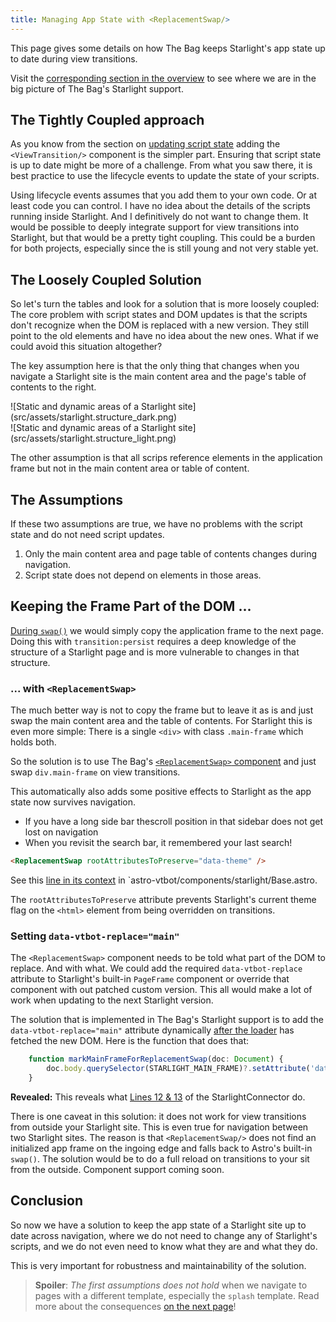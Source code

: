 ```yaml
---
title: Managing App State with <ReplacementSwap/>
---
```



This page gives some details on how The Bag keeps Starlight's app state up to date during view transitions.

Visit the [corresponding section in the overview](/jotter/starlight/inner-workings/#keep-app-state-up-to-date) to see where we are in  the big picture of The Bag's Starlight support.

## The Tightly Coupled approach

As you know from the section on [updating script state](/jotter/astro/scripts/) adding the `<ViewTransition/>` component is the simpler part. Ensuring that script state is  up to date might be more of a challenge. From what you saw there, it is best practice to use the lifecycle events to update the state of your scripts.


Using lifecycle events assumes that you add them to your own code. Or at least code you can control.  I have no idea about the details of the scripts running inside Starlight. And I definitively do not want to change them. It would be possible to deeply integrate support for view transitions into Starlight, but that would be a pretty tight coupling. This could be a burden for both projects, especially since the <BoT/> is still young and not very stable yet.

## The Loosely Coupled Solution
So let's turn the tables and look for a solution that is more loosely coupled:
The core problem with script states and DOM updates is that the scripts don't recognize when the DOM is replaced with a new  version. They still point to the old elements and have no idea about the new ones. What if we could avoid this situation altogether?

The key assumption here is that the only thing that changes when you navigate a Starlight site is the main content area and the page's table of contents to the right.


<div class="light:sl-hidden">
![Static and dynamic areas of a Starlight site](src/assets/starlight.structure_dark.png)
</div><div class="dark:sl-hidden">
![Static and dynamic areas of a Starlight site](src/assets/starlight.structure_light.png)
</div>

The other assumption is that all scrips reference elements in the application frame but not in the main content area or table of content.

## The Assumptions
If these two assumptions are true, we have no problems with the script state and do not need script updates.

1. Only the main content area and page table of contents changes during navigation.
2. Script state does not depend on elements in those areas.

## Keeping the Frame Part of the DOM ...

 [During `swap()`](/jotter/astro/loader-swap/#swap) we would simply copy the application frame to the next page. Doing this with `transition:persist` requires a deep knowledge of the structure of a Starlight page and is more vulnerable to changes in that structure.

### ... with `<ReplacementSwap>`
The much better way is not to copy the frame but to leave it as is and just swap the main content area and the table of contents. For Starlight this is even more simple: There is a single `<div>` with class `.main-frame` which holds both.

So the solution is to use The Bag's [`<ReplacementSwap>` component](/library/ReplacementSwap/) and just swap `div.main-frame` on view transitions.

This automatically also adds some positive effects to Starlight as the app state now survives navigation.
* If you have a long side bar thescroll position in that sidebar does not get lost on navigation
* When you revisit the search bar, it remembered your last search!

```html showLineNumbers=false
<ReplacementSwap rootAttributesToPreserve="data-theme" />
```
See this [line in its context](/jotter/starlight/inner-workings/integration/#structure-of-the-base-component) in `astro-vtbot/components/starlight/Base.astro.

The `rootAttributesToPreserve` attribute prevents Starlight's current theme flag on the `<html>` element from being overridden on transitions.

### Setting `data-vtbot-replace="main"`
The `<ReplacementSwap>` component needs to be told what part of the DOM to replace. And with what. We could add the required `data-vtbot-replace` attribute to Starlight's built-in `PageFrame` component or override that component with out patched custom version. This all would make a lot of work when updating to the next Starlight version.

The solution that is implemented in The Bag's Starlight support is to add the `data-vtbot-replace="main"` attribute dynamically [after the loader](/jotter/astro/loader-swap/#loader) has fetched the new DOM. Here is the function that does that:
```ts title="astro-vtbot/components/starlight/StarlightConnector.astro" showLineNumbers=false
	function markMainFrameForReplacementSwap(doc: Document) {
		doc.body.querySelector(STARLIGHT_MAIN_FRAME)?.setAttribute('data-vtbot-replace', 'main');
	}
```
**Revealed:** This reveals what [Lines 12 & 13](/jotter/starlight/inner-workings/integration/#connecting-to-starlight) of the StarlightConnector do.

There is one caveat in this solution: it does not work for view transitions from outside your Starlight site. This is even true for navigation between two Starlight sites.   The reason is that `<ReplacementSwap/>` does not find an initialized app frame on the ingoing edge and falls back to Astro's built-in `swap()`. The solution would be to do a full reload on transitions to your sit from the outside. Component support coming soon.

## Conclusion
So now we have a solution to keep the app state of a Starlight site up to date across navigation, where we do not need to change any of Starlight's scripts, and we do not even need to know what they are and what they do.

This is very important for robustness and maintainability of the solution.

> **Spoiler**: *The first assumptions does not hold* when we navigate to pages with a different template, especially the `splash` template. Read more about the consequences [on the next page](/jotter/starlight/inner-workings/sidebar/)!

